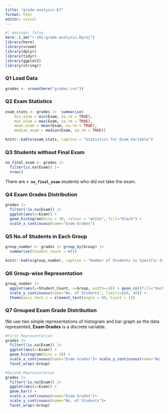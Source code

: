 ```yaml
---
title: "grade-analysis-KJ"
format: html
editor: visual
---
```


```r
#| message: false
here::i_am("r-101-grade-analysis.Rproj")
library(here)
library(vroom)
library(dplyr)
library(tidyr)
library(ggplot2)
library(stringr)
```

### Q1 Load Data

```r
grades <- vroom(here("grades.csv"))
```
### Q2 Exam Statistics

```r
exam_stats <- grades |>  summarise(
    min_exam = min(Exam, na.rm = TRUE),
    max_exam = max(Exam, na.rm = TRUE),
    mean_exam = mean(Exam, na.rm = TRUE),
    median_exam = median(Exam, na.rm = TRUE))

knitr::kable(exam_stats, caption = "Statistics for Exam Variable")
```

### Q3 Students without Final Exam

```r
no_final_exam <- grades |> 
  filter(is.na(Exam)) |>
  nrow()
```

There are **`r no_final_exam`** students who did not take the exam.

### Q4 Exam Grades Distribution

```r
grades |> 
  filter(!is.na(Exam)) |>
  ggplot(aes(x=Exam)) + 
  geom_histogram(bins = 30, colour = "white", fill="black") +
  scale_x_continuous(name="Exam Grades")
```

### Q5 No.of Students in Each Group

```r
group_number <- grades |> group_by(Group) |>
  summarise(Student_Count = n())

knitr::kable(group_number, caption = "Number of Students in Specific Group")
```

### Q6 Group-wise Representation

```r
group_number |>
  ggplot(aes(y=Student_Count, x=Group, width=.6)) + geom_col(fill="darkred") +
  scale_y_continuous(name="No. of Students", limits=c(0, 40)) +
  theme(axis.text.x = element_text(angle = 90, hjust = 1))
```

### Q7 Grouped Exam Grade Distribution

We use two simple representations of histogram and bar graph as the data represented, **Exam Grades** is a discrete variable.

```r
#First Representation
grades |>
  filter(!is.na(Exam)) |>
  ggplot(aes(x=Exam)) + 
  geom_histogram(bins = 30) +
  scale_x_continuous(name="Exam Grades")+ scale_y_continuous(name="No. of Students")+
  facet_wrap(~Group)

#Second Representation
grades |>
  filter(!is.na(Exam)) |>
  ggplot(aes(x=Exam)) + 
  geom_bar() +
  scale_x_continuous(name="Exam Grades")+
  scale_y_continuous(name="No. of Students")+
  facet_wrap(~Group)
```
